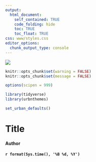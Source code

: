 ```yaml
---
output: 
  html_document:
    self_contained: TRUE
    code_folding: hide
    toc: TRUE
    toc_float: TRUE
css: www/styles.css
editor_options: 
  chunk_output_type: console
---
```


<link rel="stylesheet" href="//fonts.googleapis.com/css?family=Lato" />

<div id="header">
![](images/urban-institute-logo.png)
</div>

```r
knitr::opts_chunk$set(warning = FALSE)
knitr::opts_chunk$set(message = FALSE)
```

```r
options(scipen = 999)

library(tidyverse)
library(urbnthemes)

set_urban_defaults()
```


# Title
#### Author
#### `r format(Sys.time(), '%B %d, %Y')`
